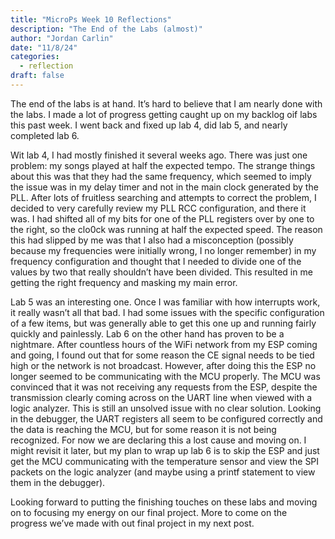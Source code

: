 ```yaml
---
title: "MicroPs Week 10 Reflections"
description: "The End of the Labs (almost)"
author: "Jordan Carlin"
date: "11/8/24"
categories:
  - reflection
draft: false
---
```


The end of the labs is at hand. It's hard to believe that I am nearly done with the labs. I made a lot of progress getting caught up on my backlog oif labs this past week. I went back and fixed up lab 4, did lab 5, and nearly completed lab 6.

Wit lab 4, I had mostly finished it several weeks ago. There was just one problem: my songs played at half the expected tempo. The strange things about this was that they had the same frequency, which seemed to imply the issue was in my delay timer and not in the main clock generated by the PLL. After lots of fruitless searching and attempts to correct the problem, I decided to very carefully review my PLL RCC configuration, and there it was. I had shifted all of my bits for one of the PLL registers over by one to the right, so the clo0ck was running at half the expected speed. The reason this had slipped by me was that I also had a misconception (possibly because my frequencies were initially wrong, I no longer remember) in my frequency configuration and thought that I needed to divide one of the values by two that really shouldn't have been divided. This resulted in me getting the right frequency and masking my main error.

Lab 5 was an interesting one. Once I was familiar with how interrupts work, it really wasn't all that bad. I had some issues with the specific configuration of a few items, but was generally able to get this one up and running fairly quickly and painlessly. Lab 6 on the other hand has proven to be a nightmare. After countless hours of the WiFi network from my ESP coming and going, I found out that for some reason the CE signal needs to be tied high or the network is not broadcast. However, after doing this the ESP no longer seemed to be communicating with the MCU properly. The MCU was convinced that it was not receiving any requests from the ESP, despite the transmission clearly coming across on the UART line when viewed with a logic analyzer. This is still an unsolved issue with no clear solution. Looking in the debugger, the UART registers all seem to be configured correctly and the data is reaching the MCU, but for some reason it is not being recognized. For now we are declaring this a lost cause and moving on. I might revisit it later, but my plan to wrap up lab 6 is to skip the ESP and just get the MCU communicating with the temperature sensor and view the SPI packets on the logic analyzer (and maybe using a printf statement to view them in the debugger).

Looking forward to putting the finishing touches on these labs and moving on to focusing my energy on our final project. More to come on the progress we've made with out final project in my next post.
